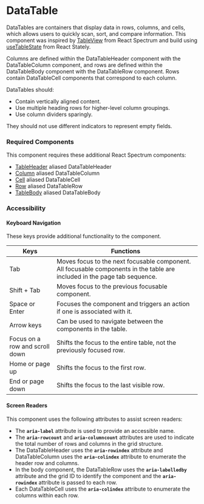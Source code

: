 
<Meta title="Components/DataTable/DataTable" />

# DataTable

DataTables are containers that display data in rows, columns, and cells, which allows users to quickly scan, sort, and compare information. This component was inspired by [TableView](https://react-spectrum.adobe.com/react-spectrum/TableView.html)
from React Spectrum and build using [useTableState](https://react-spectrum.adobe.com/react-stately/useTableState.html)
from React Stately.

Columns are defined within the DataTableHeader component with the DataTableColumn component, and rows are defined within the DataTableBody component with the DataTableRow component. 
Rows contain DataTableCell components that correspond to each column.

DataTables should:
- Contain vertically aligned content.
- Use multiple heading rows for higher-level column groupings.
- Use column dividers sparingly.

They should not use different indicators to represent empty fields.

### Required Components

This component requires these additional React Spectrum components:
- [TableHeader](https://react-spectrum.adobe.com/react-aria/useTable.html#:~:text=defined%20using%20the-,TableHeader,-%2C%20Column%2C) aliased DataTableHeader
- [Column](https://react-spectrum.adobe.com/react-aria/useTable.html#:~:text=the%20TableHeader%2C-,Column,-%2C%20TableBody%2C) aliased DataTableColumn
- [Cell](https://react-spectrum.adobe.com/react-aria/useTable.html#:~:text=Row%2C%20and-,Cell,-components%2C%20which%20support) aliased DataTableCell
- [Row](https://react-spectrum.adobe.com/react-aria/useTable.html#:~:text=%2C%20TableBody%2C-,Row,-%2C%20and%20Cell%20components) aliased DataTableRow
- [TableBody](https://react-spectrum.adobe.com/react-aria/useTable.html#:~:text=%2C%20Column%2C-,TableBody,-%2C%20Row%2C%20and) aliased DataTableBody

### Accessibility

#### Keyboard Navigation

These keys provide additional functionality to the component. 

| Keys | Functions |
| ---- | --------- |
| Tab | Moves focus to the next focusable component. All focusable components in the table are included in the page tab sequence. | 
| Shift + Tab | Moves focus to the previous focusable component. |
| Space or Enter  | Focuses the component and triggers an action if one is associated with it. |
| Arrow keys | Can be used to navigate between the components in the table. |
| Focus on a row and scroll down | Shifts the focus to the entire table, not the previously focused row. |
| Home or page up | Shifts the focus to the first row. |
| End or page down | Shifts the focus to the last visible row. |

#### Screen Readers

This component uses the following attributes to assist screen readers:
- The **`aria-label`** attribute is used to provide an accessible name.
- The **`aria-rowcount`** and **`aria-columncount`** attributes are used to indicate the total number of rows and columns in the grid structure. 
- The DataTableHeader uses the **`aria-rowindex`** attribute and DataTableColumn uses the **`aria-colindex`** attribute to enumerate the header row and columns. 
- In the body component, the DataTableRow uses the **`aria-labelledby`** attribute and the grid ID to identify the component and the **`aria-rowindex`** attribute is passed to each row.
- Each DataTableCell uses the **`aria-colindex`** attribute to enumerate the columns within each row.

